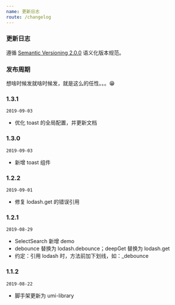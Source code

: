 ```yaml
---
name: 更新日志
route: /changelog
---
```


### 更新日志

遵循 [Semantic Versioning 2.0.0](https://semver.org/lang/zh-CN/) 语义化版本规范。

### 发布周期

想啥时候发就啥时候发，就是这么的任性。。。😁

### 1.3.1

`2019-09-03`

- 优化 toast 的全局配置，并更新文档

### 1.3.0

`2019-09-03`

- 新增 toast 组件

### 1.2.2

`2019-09-01`

- 修复 lodash.get 的错误引用

### 1.2.1

`2019-08-29`

- SelectSearch 新增 demo
- debounce 替换为 lodash.debounce；deepGet 替换为 lodash.get
- 约定：引用 lodash 时，方法前加下划线，如：_debounce

### 1.1.2

`2019-08-22`

- 脚手架更新为 umi-library